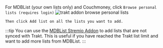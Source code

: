 For MDBList (your own lists only) and Couchmoney, click `Browse personal lists (requires login)`
![trakt addon browse personal lists](/img/stremio/trakt_addon_browse_personal_lists.png)

    Then click Add list on all the lists you want to add.

:::tip
You can use the [MDBList Stremio Addon](https://1fe84bc728af-stremio-mdblist.baby-beamup.club/configure) to add lists that are not synced with Trakt.
This is useful if you have reached the Trakt list limit and want to add more lists from MDBList.
:::